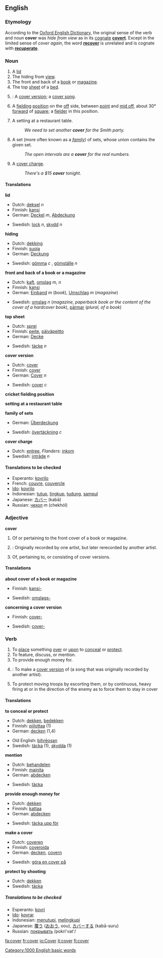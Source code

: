 ==English==

===Etymology===
According to the [[w:Oxford English Dictionary|Oxford English Dictionary]], the original sense of the verb and noun '''cover''' was ''hide from view'' as in its [[cognate]] '''[[covert]]'''.  Except in the limited sense of ''cover again'', the word '''[[recover]]''' is unrelated and is cognate with '''[[recuperate]]'''.

===Noun===
{{en-noun-reg}}

# A [[lid]]
# The hiding from [[view]].
# The front and back of a [[book]] or [[magazine]].
# The top [[sheet]] of a [[bed]].
# {{music}}: A [[cover version]]; a [[cover song]].
# {{cricket}} A [[fielding]] [[position]] on the [[off]] side, between [[point]] and [[mid off]], about 30° [[forward]] of [[square]]; a [[fielder]] in this position.
# A setting at a restaurant table.
#:''We need to set another '''cover''' for the Smith party.''
# {{topology}} A set (more often known as a ''[[family]]'') of sets, whose union contains the given set.
#: ''The open intervals are a '''cover''' for the real numbers.''
# A [[cover charge]].
#: ''There's a $15 '''cover''' tonight.''

====Translations====
'''lid'''
{{top}}
*Dutch: [[deksel]] ''n''
*Finnish: [[kansi]]
*German: [[Deckel]] ''m'', [[Abdeckung]] {{f}} 
{{mid}}
*Swedish: [[lock]] ''n'', [[skydd]] ''n''
{{bottom}}

'''hiding'''
{{top}}
*Dutch: [[dekking]]
*Finnish: [[suoja]]
*German: [[Deckung]] {{f}}
{{mid}}
*Swedish: [[gömma]] ''c'' , [[gömställe]] ''n''
{{bottom}}

'''front and back of a book or a magazine'''
{{top}}
*Dutch: [[kaft]], [[omslag]] ''m, n''
*Finnish: [[kansi]] 
*German: [[Einband]] ''m'' (''book''), [[Umschlag]] ''m'' (''magazine'')
{{mid}}
*Swedish: [[omslag]] ''n'' (''magazine, paperback book or the content of the cover of a hardcover book''), [[pärmar]] (''plural, of a book'')
{{bottom}}

'''top sheet'''
{{top}}
*Dutch: [[sprei]]
*Finnish: [[peite]], [[päiväpeitto]]
*German: [[Decke]] {{f}}
{{mid}}
*Swedish: [[täcke]] ''n''
{{bottom}}

'''cover version'''
{{top}}
*Dutch: [[cover#Dutch|cover]]
*Finnish: [[cover#Finnish|cover]]
*German: [[Cover]] ''n''
{{mid}}
*Swedish: [[cover#Swedish|cover]] ''c''
{{bottom}}

'''cricket fielding position'''
{{top}}
{{mid}}
{{bottom}}

'''setting at a restaurant table'''
{{top}}
{{mid}}
{{bottom}}

'''family of sets'''
{{top}}
*German: [[Überdeckung]] {{f}} 
{{mid}}
*Swedish: [[övertäckning]] ''c''
{{bottom}}

'''cover charge'''
{{top}}
{{mid}}
*Dutch: [[entree]], ''Flanders:'' [[inkom]]
*Swedish: [[inträde]] ''n''
{{bottom}}


====Translations to be checked====
{{checktrans}}
*Esperanto: [[kovrilo]]
*French: [[couvre]], [[couvercle]]
*[[Ido]]: [[kovrilo]]
*Indonesian: [[tutup]], [[lingkup]], [[tudung]], [[sampul]]
*Japanese: [[カバー]] (kabā)
*Russian: [[чехол]] ''m'' (chekhól)

===Adjective===
'''cover'''

# Of or pertaining to the front cover of a book or magazine.
# {{music}}: Originally recorded by one artist, but later rerecorded by another artist. 
# Of, pertaining to, or consisting of cover versions.

====Translations====
'''about cover of a book or magazine'''
{{top}}
*Finnish: [[kansi-]] 
{{mid}}
*Swedish: [[omslags-]]
{{bottom}}

'''concerning a cover version'''
{{top}}
*Finnish: [[cover-#Finnish|cover-]] 
{{mid}}
*Swedish: [[cover-#Swedish|cover-]]
{{bottom}}


===Verb===
{{en-infl-reg-consonant|cover||}}

# To [[place]] something [[over]] or [[upon]] to [[conceal]] or [[protect]].
# To feature, discuss, or mention.
# To provide enough money for.
# {{music}}: To make a [[cover version]] of (a song that was originally recorded by another artist).
# {{military}} To protect moving troops by escorting them, or by continuous, heavy firing at or in the direction of the enemy as to force them to stay in cover

====Translations====
'''to conceal or protect'''
{{top}}
*Dutch: [[dekken]], [[bedekken]]
*Finnish: [[piilottaa]] (1)
*German: [[decken]] (1,4)
{{mid}}
*Old English: [[bihreosan|bihrēosan]]
*Swedish: [[täcka]] (1), [[skydda]] (1)
{{bottom}}

'''mention'''
{{top}}
*Dutch: [[behandelen]]
*Finnish: [[mainita]]
*German: [[abdecken]]
{{mid}}
*Swedish: [[täcka]]
{{bottom}}

'''provide enough money for'''
{{top}}
*Dutch: [[dekken]]
*Finnish: [[kattaa]]
*German: [[abdecken]]
{{mid}}
*Swedish: [[täcka upp för]]
{{bottom}}

'''make a cover'''
{{top}}
*Dutch: [[coveren]]
*Finnish: [[coveroida]] {{colloquial}}
*German: [[decken]],  [[covern]]
{{mid}}
*Swedish: [[göra en cover på]]
{{bottom}}

'''protect by shooting'''
{{top}}
{{mid}}
*Dutch: [[dekken]]
*Swedish: [[täcka]]
{{bottom}}

=====Translations to be checked=====
*Esperanto: [[kovri]]
*[[Ido]]: [[kovrar]]
*Indonesian: [[tutup|menutupi]], [[lingkup|melingkupi]]
*Japanese: [[覆う]] ([[おおう]], oou), [[カバー]]する (kabā-suru)
*Russian: [[:ru:покрывать|покрывать]] /pokri'vat'/

[[Category:1000 English basic words]]
[[fa:cover]]
[[fr:cover]]
[[io:Cover]]
[[it:cover]]
[[fi:cover]]